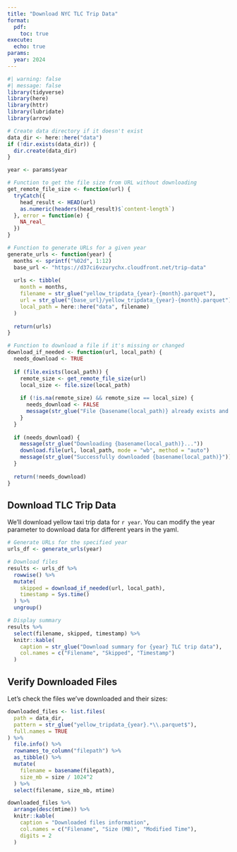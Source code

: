 ```yaml
---
title: "Download NYC TLC Trip Data"
format: 
  pdf:
    toc: true
execute:
  echo: true
params:
  year: 2024
---
```


```r
#| warning: false
#| message: false 
library(tidyverse)
library(here)
library(httr)
library(lubridate)
library(arrow)

# Create data directory if it doesn't exist
data_dir <- here::here("data")
if (!dir.exists(data_dir)) {
  dir.create(data_dir)
}

year <- params$year
```
```r
# Function to get the file size from URL without downloading
get_remote_file_size <- function(url) {
  tryCatch({
    head_result <- HEAD(url)
    as.numeric(headers(head_result)$`content-length`)
  }, error = function(e) {
    NA_real_
  })
}

# Function to generate URLs for a given year
generate_urls <- function(year) {
  months <- sprintf("%02d", 1:12)
  base_url <- "https://d37ci6vzurychx.cloudfront.net/trip-data"
  
  urls <- tibble(
    month = months,
    filename = str_glue("yellow_tripdata_{year}-{month}.parquet"),
    url = str_glue("{base_url}/yellow_tripdata_{year}-{month}.parquet"),
    local_path = here::here("data", filename)
  )
  
  return(urls)
}

# Function to download a file if it's missing or changed
download_if_needed <- function(url, local_path) {
  needs_download <- TRUE
  
  if (file.exists(local_path)) {
    remote_size <- get_remote_file_size(url)
    local_size <- file.size(local_path)
    
    if (!is.na(remote_size) && remote_size == local_size) {
      needs_download <- FALSE
      message(str_glue("File {basename(local_path)} already exists and appears unchanged. Skipping."))
    }
  }
  
  if (needs_download) {
    message(str_glue("Downloading {basename(local_path)}..."))
    download.file(url, local_path, mode = "wb", method = "auto")
    message(str_glue("Successfully downloaded {basename(local_path)}"))
  }
  
  return(!needs_download)
}

```

## Download TLC Trip Data

We'll download yellow taxi trip data for `r year`. You can modify the year parameter to download data for different years in the yaml.

```r


# Generate URLs for the specified year
urls_df <- generate_urls(year)

# Download files
results <- urls_df %>%
  rowwise() %>%
  mutate(
    skipped = download_if_needed(url, local_path),
    timestamp = Sys.time()
  ) %>%
  ungroup()

# Display summary
results %>%
  select(filename, skipped, timestamp) %>%
  knitr::kable(
    caption = str_glue("Download summary for {year} TLC trip data"),
    col.names = c("Filename", "Skipped", "Timestamp")
  )
```

## Verify Downloaded Files

Let's check the files we've downloaded and their sizes:

```r
downloaded_files <- list.files(
  path = data_dir,
  pattern = str_glue("yellow_tripdata_{year}.*\\.parquet$"),
  full.names = TRUE
) %>%
  file.info() %>%
  rownames_to_column("filepath") %>%
  as_tibble() %>%
  mutate(
    filename = basename(filepath),
    size_mb = size / 1024^2
  ) %>%
  select(filename, size_mb, mtime)

downloaded_files %>%
  arrange(desc(mtime)) %>%
  knitr::kable(
    caption = "Downloaded files information",
    col.names = c("Filename", "Size (MB)", "Modified Time"),
    digits = 2
  )
``` 